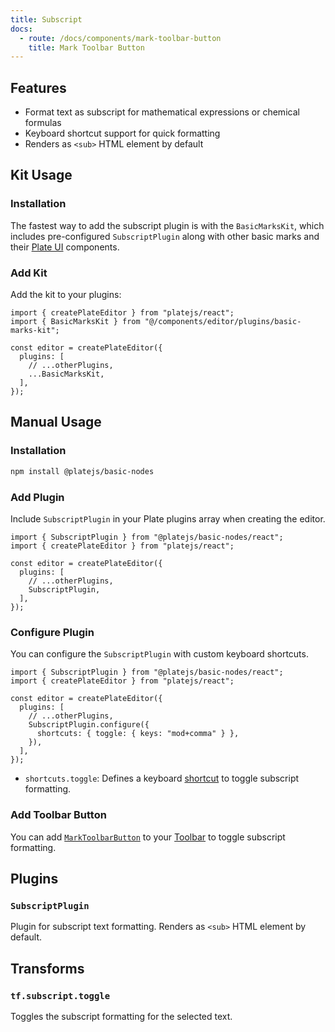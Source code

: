 ```yaml
---
title: Subscript
docs:
  - route: /docs/components/mark-toolbar-button
    title: Mark Toolbar Button
---
```


<ComponentPreview name="basic-marks-demo" />

<PackageInfo>

## Features

- Format text as subscript for mathematical expressions or chemical formulas
- Keyboard shortcut support for quick formatting
- Renders as `<sub>` HTML element by default

</PackageInfo>

## Kit Usage

<Steps>

### Installation

The fastest way to add the subscript plugin is with the `BasicMarksKit`, which includes pre-configured `SubscriptPlugin` along with other basic marks and their [Plate UI](/docs/installation/plate-ui) components.

<ComponentSource name="basic-marks-kit" />

### Add Kit

Add the kit to your plugins:

```tsx
import { createPlateEditor } from "platejs/react";
import { BasicMarksKit } from "@/components/editor/plugins/basic-marks-kit";

const editor = createPlateEditor({
  plugins: [
    // ...otherPlugins,
    ...BasicMarksKit,
  ],
});
```

</Steps>

## Manual Usage

<Steps>

### Installation

```bash
npm install @platejs/basic-nodes
```

### Add Plugin

Include `SubscriptPlugin` in your Plate plugins array when creating the editor.

```tsx
import { SubscriptPlugin } from "@platejs/basic-nodes/react";
import { createPlateEditor } from "platejs/react";

const editor = createPlateEditor({
  plugins: [
    // ...otherPlugins,
    SubscriptPlugin,
  ],
});
```

### Configure Plugin

You can configure the `SubscriptPlugin` with custom keyboard shortcuts.

```tsx
import { SubscriptPlugin } from "@platejs/basic-nodes/react";
import { createPlateEditor } from "platejs/react";

const editor = createPlateEditor({
  plugins: [
    // ...otherPlugins,
    SubscriptPlugin.configure({
      shortcuts: { toggle: { keys: "mod+comma" } },
    }),
  ],
});
```

- `shortcuts.toggle`: Defines a keyboard [shortcut](/docs/plugin-shortcuts) to toggle subscript formatting.

### Add Toolbar Button

You can add [`MarkToolbarButton`](/docs/components/mark-toolbar-button) to your [Toolbar](/docs/toolbar) to toggle subscript formatting.

</Steps>

## Plugins

### `SubscriptPlugin`

Plugin for subscript text formatting. Renders as `<sub>` HTML element by default.

## Transforms

### `tf.subscript.toggle`

Toggles the subscript formatting for the selected text.
